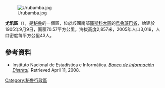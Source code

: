 [[Image:Urubamba.jpg|right]]

'''尤凱區'''（{{lang-es|Distrito de Yucay}}），是[[秘魯|秘魯]]的一個區，位於該國南部[[庫斯科大區|庫斯科大區]]的[[烏魯班巴省|烏魯班巴省]]，始建於1905年9月9日，面積70.57平方公里，海拔高度2,857米，2005年人口3,019，人口密度每平方公里43人。

==參考資料==
*{{es icon}} Instituto Nacional de Estadística e Informática. ''[https://web.archive.org/web/20080423164200/http://desa.inei.gob.pe/mapas/bid/ Banco de Información Distrital]''. Retrieved April 11, 2008.

{{Peru-geo-stub}}
[[Category:秘魯行政區|Category:秘魯行政區]]